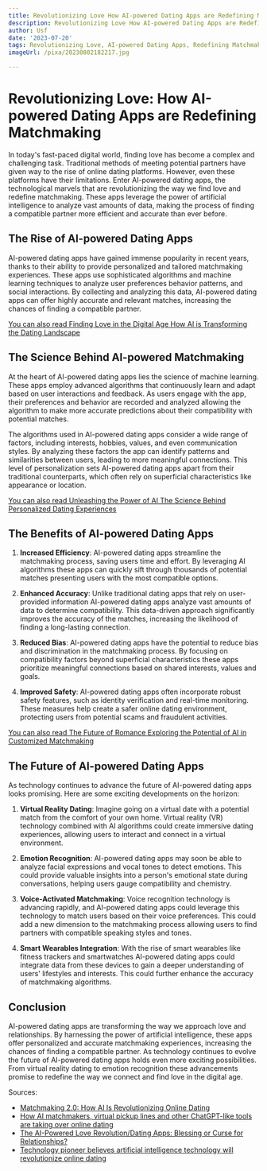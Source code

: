 ```yaml
---
title: Revolutionizing Love How AI-powered Dating Apps are Redefining Matchmaking
description: Revolutionizing Love How AI-powered Dating Apps are Redefining Matchmaking
author: Usf
date: '2023-07-20'
tags: Revolutionizing Love, AI-powered Dating Apps, Redefining Matchmaking
imageUrl: /pixa/20230802182217.jpg

---
```

# Revolutionizing Love: How AI-powered Dating Apps are Redefining Matchmaking

In today's  fast-paced  digital world, finding love has become a complex  and challenging task. Traditional methods of meeting potential  partners  have given way to the rise of online dating platforms. However, even these  platforms  have their limitations. Enter AI-powered dating apps, the technological marvels that are revolutionizing  the way we find love and redefine matchmaking. These apps leverage the power of artificial intelligence to analyze vast amounts  of data, making the process of finding a  compatible partner more efficient and accurate than ever before.

## The Rise  of AI-powered Dating Apps

AI-powered dating apps have gained immense popularity in recent years, thanks to their ability  to provide personalized  and tailored matchmaking  experiences. These apps use sophisticated algorithms and  machine learning techniques to  analyze user preferences behavior patterns, and social interactions. By collecting and analyzing  this data, AI-powered dating apps can offer highly  accurate and relevant matches, increasing the chances  of finding a compatible partner.

[You can also read  Finding Love in  the Digital Age How AI is  Transforming the Dating Landscape](Finding%20Love%20in%20the%20Digital%20Age%20How%20AI%20is%20Transforming%20the%20Dating%20Landscape)


## The Science  Behind AI-powered Matchmaking

At the heart of AI-powered dating apps  lies  the science of machine learning. These apps employ advanced algorithms that continuously learn and adapt based  on user interactions and feedback. As users engage with the app, their preferences  and behavior are recorded and analyzed allowing the algorithm to make more accurate predictions about their compatibility  with potential matches.

The algorithms used in AI-powered  dating apps consider a wide range of factors, including interests,  hobbies, values, and even communication styles.  By analyzing these factors the  app can identify patterns and similarities between users, leading to more meaningful connections. This level of personalization sets AI-powered dating apps apart  from their  traditional counterparts,  which often rely  on  superficial characteristics like appearance or location.

[You can also  read Unleashing the Power of AI The Science Behind Personalized Dating Experiences](Unleashing%20the%20Power%20of%20AI%20The%20Science%20Behind%20Personalized%20Dating%20Experiences)


## The Benefits of AI-powered Dating Apps

1. **Increased Efficiency**: AI-powered dating apps streamline the matchmaking process, saving users time and effort. By leveraging AI algorithms  these  apps can quickly sift through thousands of potential  matches presenting users with the most compatible options.

2. **Enhanced Accuracy**: Unlike traditional  dating  apps that rely on user-provided information AI-powered  dating apps analyze vast amounts  of data to determine compatibility. This data-driven approach significantly improves the accuracy of the matches, increasing the  likelihood of finding a long-lasting connection.

3. **Reduced Bias**: AI-powered dating apps have the potential to reduce bias and discrimination in the  matchmaking process. By focusing on compatibility factors beyond superficial characteristics these  apps  prioritize meaningful connections based on shared interests, values and goals.

4. **Improved Safety**: AI-powered  dating apps often incorporate robust safety features, such as identity verification and real-time monitoring.  These measures help  create a safer online dating environment,  protecting users from potential scams  and fraudulent activities.

[You can also read The Future of Romance Exploring the Potential of AI in Customized Matchmaking](The%20Future%20of%20Romance%20Exploring%20the%20Potential%20of%20AI%20in%20Customized%20Matchmaking)


## The Future of AI-powered Dating Apps

As technology  continues to  advance the future of AI-powered dating apps looks promising. Here are some exciting developments on the horizon:

1. **Virtual Reality Dating**: Imagine going on a virtual date with a potential match from the comfort of your own home. Virtual reality (VR)  technology combined with AI algorithms could create immersive dating experiences, allowing users  to interact and connect in a virtual environment.

2.  **Emotion Recognition**: AI-powered dating apps may soon be able to analyze facial expressions and vocal tones to detect emotions. This could provide valuable insights into a person's emotional  state during conversations, helping users gauge compatibility and chemistry.

3. **Voice-Activated Matchmaking**: Voice recognition technology is advancing rapidly, and  AI-powered dating apps could leverage this  technology to match users based on  their voice preferences.  This could  add a new dimension to the matchmaking process allowing users to find partners with compatible speaking styles and tones.

4. **Smart Wearables Integration**: With the rise of smart wearables like fitness trackers and smartwatches AI-powered dating apps  could integrate data from these devices to gain a deeper understanding of users' lifestyles and interests.  This could  further enhance the accuracy of matchmaking algorithms.

## Conclusion

AI-powered  dating apps are transforming the way we approach love and relationships. By harnessing the power  of artificial intelligence, these apps offer personalized and  accurate matchmaking experiences, increasing the chances of finding a compatible partner. As technology continues to evolve  the future of AI-powered dating apps holds even more exciting possibilities. From virtual reality  dating to emotion recognition these advancements promise to redefine the way we connect and find love in the digital age.

Sources:
- [Matchmaking 2.0:  How AI Is Revolutionizing Online Dating](https://www.forbes.com/sites/forbestechcouncil/2023/03/17/matchmaking-20-how-ai-is-revolutionizing-online-dating/?sh=24a52c9645e8)
- [How AI matchmakers, virtual pickup lines  and other ChatGPT-like tools are taking over online dating](https://nypost.com/2023/07/16/how-ai-matchmakers-virtual-pickup-lines-and-other-chatgpt-like-tools-are-taking-over-online-dating/)
- [The AI-Powered Love  Revolution/Dating Apps: Blessing or Curse for Relationships?](https://www.linkedin.com/pulse/ai-powered-love-revolutiondating-apps-blessing-curse-vincent-spruit-1f)
- [Technology pioneer believes  artificial intelligence technology  will revolutionize online dating](https://www.foxnews.com/media/technology-pioneer-believes-artificial-intelligence-technology-will-revolutionize-online-dating)